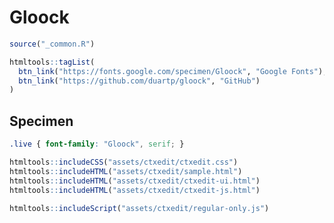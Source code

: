 # Gloock

```r
source("_common.R")
```

```r
htmltools::tagList(
  btn_link("https://fonts.google.com/specimen/Gloock", "Google Fonts"),
  btn_link("https://github.com/duartp/gloock", "GitHub")
)
```

## Specimen

<link rel="preconnect" href="https://fonts.googleapis.com">
<link rel="preconnect" href="https://fonts.gstatic.com" crossorigin>
<link href="https://fonts.googleapis.com/css2?family=Gloock&display=swap" rel="stylesheet">

```css
.live { font-family: "Gloock", serif; }
```

```r
htmltools::includeCSS("assets/ctxedit/ctxedit.css")
htmltools::includeHTML("assets/ctxedit/sample.html")
htmltools::includeHTML("assets/ctxedit/ctxedit-ui.html")
htmltools::includeHTML("assets/ctxedit/ctxedit-js.html")
```

```r
htmltools::includeScript("assets/ctxedit/regular-only.js")
```
